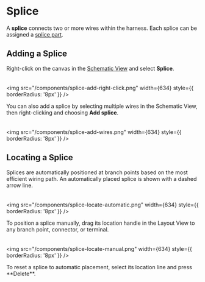 
# Splice

A **splice** connects two or more wires within the harness. Each splice can be assigned a [splice part](/parts/part-splice).

## Adding a Splice

Right-click on the canvas in the [Schematic View](/quick-start/schematic) and select **Splice**.  
<br />  
<img src="/components/splice-add-right-click.png" width={634} style={{ borderRadius: '8px' }} />

You can also add a splice by selecting multiple wires in the Schematic View, then right-clicking and choosing **Add splice**.  
<br />  
<img src="/components/splice-add-wires.png" width={634} style={{ borderRadius: '8px' }} />

## Locating a Splice

Splices are automatically positioned at branch points based on the most efficient wiring path. An automatically placed splice is shown with a dashed arrow line.  
<br />  
<img src="/components/splice-locate-automatic.png" width={634} style={{ borderRadius: '8px' }} />

To position a splice manually, drag its location handle in the Layout View to any branch point, connector, or terminal.  
<br />  
<img src="/components/splice-locate-manual.png" width={634} style={{ borderRadius: '8px' }} />

<Callout>  
To reset a splice to automatic placement, select its location line and press **Delete**.  
</Callout>